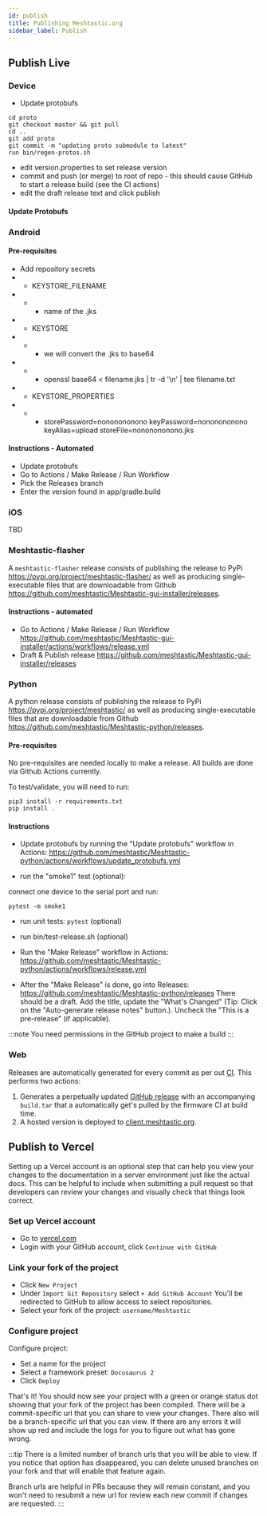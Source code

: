 ```yaml
---
id: publish
title: Publishing Meshtastic.org
sidebar_label: Publish
---
```


## Publish Live

### Device

- Update protobufs

```shell
cd proto
git checkout master && git pull
cd ..
git add proto
git commit -m "updating proto submodule to latest"
run bin/regen-protos.sh
```

- edit version.properties to set release version
- commit and push (or merge) to root of repo - this should cause GitHub to start a release build (see the CI actions)
- edit the draft release text and click publish

#### Update Protobufs

### Android

#### Pre-requisites

- Add repository secrets
- - KEYSTORE_FILENAME
- - - name of the .jks
- - KEYSTORE
- - - we will convert the .jks to base64
- - - openssl base64 < filename.jks | tr -d '\n' | tee filename.txt
- - KEYSTORE_PROPERTIES
- - - storePassword=nononononono
      keyPassword=nononononono
      keyAlias=upload
      storeFile=nononononono.jks

#### Instructions - Automated

- Update protobufs
- Go to Actions / Make Release / Run Workflow
- Pick the Releases branch
- Enter the version found in app/gradle.build

### iOS

TBD

### Meshtastic-flasher

A `meshtastic-flasher` release consists of publishing the release to PyPi https://pypi.org/project/meshtastic-flasher/ as well as producing single-executable files that are downloadable from Github https://github.com/meshtastic/Meshtastic-gui-installer/releases.

#### Instructions - automated

- Go to Actions / Make Release / Run Workflow https://github.com/meshtastic/Meshtastic-gui-installer/actions/workflows/release.yml
- Draft & Publish release https://github.com/meshtastic/Meshtastic-gui-installer/releases

### Python

A python release consists of publishing the release to PyPi https://pypi.org/project/meshtastic/ as well as producing single-executable files that are downloadable from Github https://github.com/meshtastic/Meshtastic-python/releases.

#### Pre-requisites

No pre-requisites are needed locally to make a release. All builds are done via Github Actions currently.

To test/validate, you will need to run:

```
pip3 install -r requirements.txt
pip install .
```

#### Instructions

- Update protobufs by running the "Update protobufs" workflow in Actions: https://github.com/meshtastic/Meshtastic-python/actions/workflows/update_protobufs.yml

- run the "smoke1" test (optional):

connect one device to the serial port and run:

```
pytest -m smoke1
```

- run unit tests: `pytest` (optional)

- run bin/test-release.sh (optional)

- Run the "Make Release" workflow in Actions: https://github.com/meshtastic/Meshtastic-python/actions/workflows/release.yml

- After the "Make Release" is done, go into Releases: https://github.com/meshtastic/Meshtastic-python/releases There should be a draft. Add the title, update the "What's Changed" (Tip: Click on the "Auto-generate release notes" button.). Uncheck the "This is a pre-release" (if applicable).

:::note
You need permissions in the GitHub project to make a build
:::

### Web

Releases are automatically generated for every commit as per out [CI](https://github.com/meshtastic/web/blob/master/.github/workflows/main.yml). This performs two actions:

1. Generates a perpetually updated [GitHub release](https://github.com/meshtastic/web/releases/tag/latest) with an accompanying `build.tar` that a automatically get's pulled by the firmware CI at build time.
2. A hosted version is deployed to [client.meshtastic.org](https://client.meshtastic.org).


## Publish to Vercel

Setting up a Vercel account is an optional step that can help you view your changes to the documentation in a server environment just like the actual docs. This can be helpful to include when submitting a pull request so that developers can review your changes and visually check that things look correct.

### Set up Vercel account

- Go to [vercel.com](https://vercel.com)
- Login with your GitHub account, click `Continue with GitHub`

### Link your fork of the project

- Click `New Project`
- Under `Import Git Repository` select `+ Add GitHub Account`
  You'll be redirected to GitHub to allow access to select repositories.
- Select your fork of the project: `username/Meshtastic`

### Configure project

Configure project:

- Set a name for the project
- Select a framework preset: `Docusaurus 2`
- Click `Deploy`

That's it! You should now see your project with a green or orange status dot showing that your fork of the project has been compiled. There will be a commit-specific url that you can share to view your changes. There also will be a branch-specific url that you can view. If there are any errors it will show up red and include the logs for you to figure out what has gone wrong.

:::tip
There is a limited number of branch urls that you will be able to view. If you notice that option has disappeared, you can delete unused branches on your fork and that will enable that feature again.

Branch urls are helpful in PRs because they will remain constant, and you won't need to resubmit a new url for review each new commit if changes are requested.
:::

